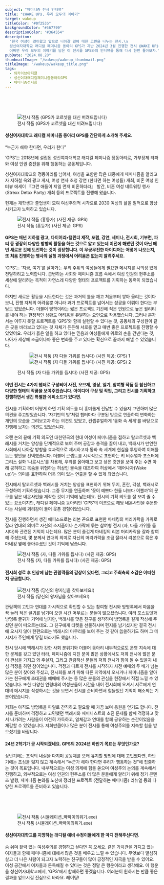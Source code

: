 ```yaml
---
subject: "페미니즘 전시 인터뷰"
title: "⟪WAKE UP⟫, 우리 모두의 이야기"
target: wakeup
titleColor: "#0f253b"
backgroundColor: "#567799"
descriptionColor: "#364554"
description:
  "한국 여성이 걸어왔고 앞으로 나아갈 길에 대한 고민을 나누는 전시.\n
  성신여자대학교 래디컬 페미니즘 동아리 GPS가 지난 2024년 3월 진행한 전시 ⟪WAKE UP⟫을 요약한 한 줄이다.\n
  어쩌면 우리 모두의 이야기를 담은 이 전시를 GPS와의 인터뷰를 통해 다시 한번 톺아보자."
pubDate: "2024.08.20"
thumbnailImage: "/wakeup/wakeup_thumbnail.png"
titleImage: "/wakeup/wakeup_title.png"
tags:
  - 와카이브아티클
  - 성신여대래디컬페미니즘동아리GPS
  - 페미니즘전시회
---
```



<figure class="horizon" style="margin-top: 5rem;">
  <img
    src="/wakeup/wakeup_img_11.jpg"
    alt="전시 작품 ⟨GPS가 코르셋을 대신 버려드립니다⟩"
  />
  <figcaption>전시 작품 ⟨GPS가 코르셋을 대신 버려드립니다⟩</figcaption>
</figure>

#### 성신여자대학교 래디컬 페미니즘 동아리 GPS를 간단하게 소개해 주세요.

“누군가 해야 한다면, 우리가 한다”

‘GPS’는 2018년에 설립된 성신여자대학교 래디컬 페미니즘 정동아리로, 가부장제 타파와 여성 인권 증진을 위해 행동하는 공동체입니다.

성신여자대학교의 정동아리를 넘어서, 여성을 포함한 많은 대중에게 페미니즘을 알리고자 지하철 옥외 광고 게시, 여성 연사 초청 강연 ⟨한다면 하는 여성들⟩ 개최, 비혼 여성 인터뷰 에세이 『그런 애들이 제일 먼저 비혼하더라』 발간, 비혼 여성 네트워킹 행사 ⟨Strexx Detox Party⟩ 개최 등의 프로젝트를 진행해 왔습니다.

현재는 재학생과 졸업생이 모여 여성주의적 시각으로 2030 여성의 삶을 질적으로 향상시키고자 노력하고 있습니다.

<figure class="fullWidth">
  <img src="/wakeup/wakeup_img_04.jpg" alt="전시 작품 ⟨홍등가⟩ (사진 제공: GPS)" />
  <figcaption>전시 작품 ⟨홍등가⟩ (사진 제공: GPS)</figcaption>
</figure>

#### GPS는 매년 지하철 광고, 다이어리•캘린더 제작, 포럼, 강연, 세미나, 전시회, 기부런, 파티 등 굉장히 다양한 방향의 활동을 하는 것으로 알고 있는데 이전에 해봤던 것이 아닌 매번 새로운 것에 도전하는 것이 굉장합니다. 이 무궁무진한 아이디어는 어떻게 나오는지, 또 처음 진행하는 행사의 실행 과정에서 어려움은 없는지 알려주세요.

‘GPS’는 ‘지금, 여기’를 살아가는 우리 주위의 여성들에게 필요한 메시지를 시의성 있게 전달하려고 노력합니다. 급변하는 사회와 페미니즘 흐름 속에서 여성 인권의 현주소를 세상에 알리려는 목적이 자연스레 다양한 형태의 프로젝트를 기획하는 동력이 되었습니다.

하지만 새로운 활동을 시도한다는 것은 과거의 틀을 깨고 처음부터 쌓아 올리는 것이다 보니, 진행 자체의 어려움뿐 아니라 과거 프로젝트를 넘어서는 성공을 이뤄야 한다는 부담도 있었습니다. 더불어 방학이라는 짧은 프로젝트 기간에 적은 인원으로 높은 퀄리티를 내야 하는 한정적인 상황도 어려움을 유발하는 요인으로 작용했습니다. 그러나 혼자서는 이루지 못할 프로젝트를 ‘GPS’와 함께 실현할 수 있다는 것, 공동체의 구성원이 같은 곳을 바라보고 있다는 것 자체가 든든해 서로를 믿고 매번 좋은 프로젝트를 진행할 수 있었어요. 우리가 옳은 일을 하고 있다는 믿음과 여성들에게 위로의 손을 건넨다는 것, 나아가 세상에 조금이나마 좋은 변화를 주고 있다는 확신으로 끝까지 해낼 수 있었습니다.

<figure class="fullWidth">
  <figure class="double">
    <img src="/wakeup/wakeup_img_01.jpg" alt="전시 작품 ⟨자 다들 가위를 듭시다⟩ (사진 제공: GPS) 1" />
    <img src="/wakeup/wakeup_img_02.jpg" alt="전시 작품 ⟨자 다들 가위를 듭시다⟩ (사진 제공: GPS) 2" />
  </figure>
  <figcaption>전시 작품 ⟨자 다들 가위를 듭시다⟩ (사진 제공: GPS)</figcaption>
</figure>

#### 이번 전시는 4가지 챕터로 구성되어 사진, 오브제, 영상, 일기, 참여형 작품 등 참신하고 다양한 형태의 작품을 보여주었습니다. 아이디어 구상 및 작업, 그리고 전시를 기획하고 진행하면서 생긴 특별한 에피소드가 있다면.

전시를 기획하며 어떻게 하면 기획 의도를 더 흥미롭게 전달할 수 있을지 고민하며 많은 의견을 주고받았습니다. ‘자기만의 방’처럼 챕터마다 구분된 방으로 연출하여 변화하는 개인의 모습을 그려보고자 하는 의견도 있었고, 컨셉츄얼하게 ‘동화 속 세계’를 바탕으로 진행해 보자는 의견도 있었습니다.

오랜 논의 끝에 기획 의도인 대한민국의 현대 여성이 페미니즘을 접하고 탈코르셋과 백래시를 거치는 양상을 단계적으로 보여 주며 공감과 충격을 끌어 내고, 백래시가 만연한 사회에서 나아갈 방향을 효과적으로 제시하고자 동화 속 세계에 현실을 투영하여 이해를 돕는 방안을 선택했습니다. 더불어 콘셉트를 시각적으로 표현하는 키 비주얼과 포스터에 그리스 설화 ‘나르시스’를 차용해, 우리를 옭아매고 보고 싶은 것만을 보여 주는 수면 아래 공허하고 목숨을 위협하는 허상인 물속을 대조하여 허상에서 ‘깨어나자(Wake up)’는 의미를 표현하여 더욱 의미 있는 연출을 할 수 있게 되었습니다.

전시에서 탈코르셋과 백래시를 거치는 양상을 표현하기 위해 무지, 혼란, 각성, 백래시로 구성하여 기획하였습니다. 그중 무지를 연출하며 ‘꽃이 예쁘다 한들 너보다 이쁠까’의 문구를 담은 네온사인을 제작한 것이 기억에 남는데요. 전시의 기획 의도를 잘 보여 줄 수 있는 요소이지만, 래디컬 페미니즘 동아리인 ‘GPS’의 이름으로 해당 네온사인을 주문한다는 사실에 괴리감이 들어 웃픈 경험이었습니다.

전시를 진행하면서 생긴 에피소드로는 리본 끈으로 표현한 마네킹의 머리카락을 가위로 잘라 연대의 의미로 자신의 소지품이나 손가락에 묶는 참여형 전시 ⟨자, 다들 가위를 듭시다⟩와 관련된 기억이 나는데요. 많은 분이 즐겁게 마네킹의 리본 머리카락을 잘라 참여해 주셨는데, 몇 분께서 연대의 의미로 자신의 머리카락을 조금 잘라서 리본으로 묶은 후 마네킹 옆에 놓아주셨던 것이 기억에 남습니다.

<figure class="fullWidth">
  <img
    src="/wakeup/wakeup_img_03.jpg"
    alt="전시 작품 ⟨자, 다들 가위를 듭시다⟩ (사진 제공: GPS)"
  />
  <figcaption>전시 작품 ⟨자, 다들 가위를 듭시다⟩ (사진 제공: GPS)</figcaption>
</figure>

#### 전시회 성료 후 인상에 남는 관람객들의 감상이 있다면, 그리고 주최측의 소감은 어떠한지 궁금합니다.

<figure class="float-right">
  <img
    src="/wakeup/wakeup_img_10.jpg"
    alt="전시 작품 ⟨당신의 왕자님을 찾아보세요!⟩"
  />
  <figcaption>전시 작품 ⟨당신의 왕자님을 찾아보세요!⟩</figcaption>
</figure>

관람객의 고민과 연대를 가시적으로 확인할 수 있는 참여형 전시와 방명록에서 마음을 꾹 눌러 적은 글귀를 남기며 오랜 시간 머무르는 분들이 많으셨습니다. 여러 포스트잇과 방명록 글귀가 기억에 남지만, 백래시를 맞은 친구를 생각하며 방명록을 길게 작성해 주셨던 분이 떠오르는데요. 그 친구에게 티켓을 선물하시며 편지를 남기셨지만 결국 전시에 오시지 않아 한편으로는 백래시의 마무리를 보여 주는 것 같아 씁쓸하기도 하며 그 메시지가 주인에게 닿길 바라기도 했습니다.

전시 당시에 백래시가 강한 사회 분위기와 더불어 동아리 내부적으로도 운영 지속에 대한 문제를 갖고 있던 터라, 페미니즘에 지친 분이 많은 상황에서도 저희 전시에 많은 분이 관심을 가지고 와 주실지, 그리고 관람하신 분들께 저희 전시가 힘이 될 수 있을지 내심 걱정을 하던 참이었습니다. 걱정과 다르게 전시를 시작하자 사전 예매의 두 배가 넘는 많은 분이 찾아와 주셨고, 전시회를 보기 위해 다른 지역에서 오시거나 페미니즘을 알아 가는 친구에게 초대권을 예매해 주시는 등 많은 분들의 관심을 현장에서 직접 느낄 수 있었습니다. 또한 다양한 연령대의 여성분들이 시간을 내어 전시회에 오셔서 서로에게 연대의 메시지를 작성하시는 것을 보면서 전시를 준비하면서 힘들었던 기억이 해소되는 기분이었습니다.

저희는 아직도 방명록을 파일로 간직하고 필요할 때 가끔 보며 응원을 얻기도 합니다. 전시를 준비하며 걱정하고 고민했던 백래시와 페미니스트의 소진 문제를 함께 걱정하고 맞서 나가려는 사람들이 여전히 가득하고, 일체감과 연대를 함께 공유하는 순간이었음을 체감할 수 있었습니다. 저희만큼이나 많은 분이 전시를 통해 여성주의를 지속할 힘을 받으셨기를 바랍니다.

#### 24년 2학기가 곧 시작되겠네요. GPS의 2024년 하반기 목표는 무엇인가요?

상반기에는 조직의 내실을 다지며 공동체를 오래 유지할 방법에 대해 고민했다면, 하반기에는 초심을 잃지 않고 계속해서 “누군가 해야 한다면 우리가 행동하는 것"에 집중하는 것이 목표입니다. 내부적으로는 여성 의제에 힘을 쏟으며 여성주의 논의를 계속해서 진행하고, 외부적으로는 여성 인권의 현주소를 더 많은 분들에게 알리기 위해 정기 콘텐츠 발행, 페미니즘 논의를 노션에 정리한 프로젝트 ⟨전달하는 페미니즘⟩ 리뉴얼 등의 다양한 프로젝트를 준비하고 있습니다.

<figure class="horizon" style="margin-top: 5rem;">
  <img
    src="/wakeup/wakeup_img_12.jpg"
    alt="전시 작품 ⟨시뮬레이션_빡빡이의위기.exe⟩"
  />
  <figcaption>전시 작품 ⟨시뮬레이션_빡빡이의위기.exe⟩</figcaption>
</figure>

#### 성신여자대학교를 지망하는 래디컬 예비 수정이들에게 한 마디 전해주신다면.

숨 쉬며 활력 있는 여성주의를 경험하고 싶다면 꼭 오세요. 같은 가치관을 가지고 있는 여자들과 함께 페미니즘에 대해서 많은 것을 배우고 느낄 수 있습니다. 무엇보다 열심히 살고 더 나은 사람이 되고자 노력하는 친구들이 많아 긍정적인 자극을 받을 수 있어요. 여성 공간에서 여자들과 돈독해질 수 있다는 것은 정말 큰 행운이라고 생각해요. 이 행운을 성신여자대학교에서, ‘GPS’에서 함께하면 좋겠습니다. 여러분이 원하시는 만큼 좋은 결과를 얻으시길 진심으로 바라요. 레이팅!
